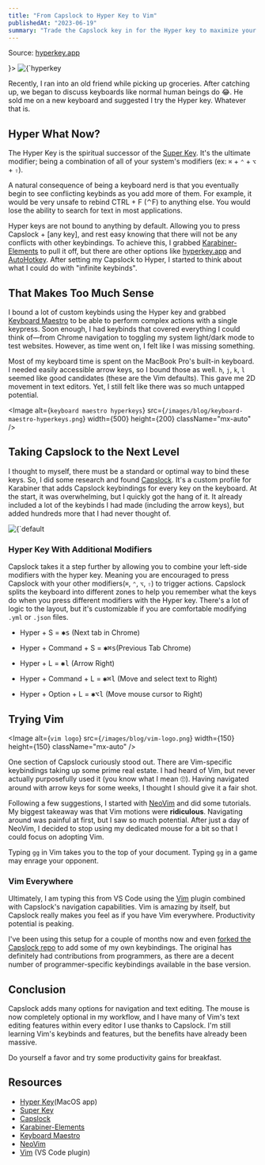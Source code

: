 ```yaml
---
title: "From Capslock to Hyper Key to Vim"
publishedAt: "2023-06-19"
summary: "Trade the Capslock key in for the Hyper key to maximize your keyboard's potential."
---
```


<Caption 
className="mx-auto"
value={<p>Source: <a target="_blank" rel="noopener noreferrer" href='https://hyperkey.app/' >hyperkey.app</a></p>}>
<Image
alt={`hyperkey app logo`}
src={`/images/blog/hyperkey-logo.png`}
width={500}
height={200}
className="mx-auto dark:invert-[.85]"
priority
/>
</Caption>

Recently, I ran into an old friend while picking up groceries. After catching up, we began to discuss keyboards like normal human beings do 😂. He sold me on a new keyboard and suggested I try the Hyper key. Whatever that is.

## Hyper What Now?

The Hyper Key is the spiritual successor of the [Super Key](https://en.wikipedia.org/wiki/Super_key_(keyboard_button)). It's the ultimate modifier; being a combination of all of your system's modifiers (ex: `⌘` + `⌃` + `⌥` + `⇧`).

A natural consequence of being a keyboard nerd is that you eventually begin to see conflicting keybinds as you add more of them. For example, it would be very unsafe to rebind CTRL + F (⌃F) to anything else. You would lose the ability to search for text in most applications.

Hyper keys are not bound to anything by default. Allowing you to press Capslock + [any key], and rest easy knowing that there will not be any conflicts with other keybindings. To achieve this, I grabbed [Karabiner-Elements](https://karabiner-elements.pqrs.org/) to pull it off, but there are other options like [hyperkey.app](https://hyperkey.app/) and [AutoHotkey](https://www.autohotkey.com/). After setting my Capslock to Hyper, I started to think about what I could do with "infinite keybinds".

## That Makes Too Much Sense

I bound a lot of custom keybinds using the Hyper key and grabbed [Keyboard Maestro](https://www.keyboardmaestro.com/main/) to be able to perform complex actions with a single keypress. Soon enough, I had keybinds that covered everything I could think of—from Chrome navigation to toggling my system light/dark mode to test websites. However, as time went on, I felt like I was missing something.

Most of my keyboard time is spent on the MacBook Pro's built-in keyboard. I needed easily accessible arrow keys, so I bound those as well. `h`, `j`, `k`, `l` seemed like good candidates (these are the Vim defaults). This gave me 2D movement in text editors. Yet, I still felt like there was so much untapped potential.

<Image
alt={`keyboard maestro hyperkeys`}
src={`/images/blog/keyboard-maestro-hyperkeys.png`}
width={500}
height={200}
className="mx-auto"
/>

## Taking Capslock to the Next Level

I thought to myself, there must be a standard or optimal way to bind these keys. So, I did some research and found [Capslock](https://github.com/Vonng/Capslock). It's a custom profile for Karabiner that adds Capslock keybindings for every key on the keyboard. At the start, it was overwhelming, but I quickly got the hang of it. It already included a lot of the keybinds I had made (including the arrow keys), but added hundreds more that I had never thought of.

<Caption value="This is 1 of 16 layers 😱">
<Image
alt={`default capslock keyboard layout`}
src={`/images/blog/capslock-keyboard.jpg`}
width={1000}
height={500}
className="mx-auto"
/>
</Caption>

### Hyper Key With Additional Modifiers

Capslock takes it a step further by allowing you to combine your left-side modifiers with the hyper key. Meaning you are encouraged to press Capslock with your other modifiers(`⌘`, `⌃`, `⌥`, `⇧`) to trigger actions. Capslock splits the keyboard into different zones to help you remember what the keys do when you press different modifiers with the Hyper key. There's a lot of logic to the layout, but it's customizable if you are comfortable modifying `.yml` or `.json` files.

- Hyper + S = <kbd>✱s</kbd> (Next tab in Chrome)
- Hyper + Command + S = <kbd>✱⌘s</kbd>(Previous Tab Chrome)

- Hyper + L = <kbd>✱l</kbd> (Arrow Right)
- Hyper + Command + L = <kbd>✱⌘l</kbd> (Move and select text to Right)
- Hyper + Option + L = <kbd>✱⌥l</kbd> (Move mouse cursor to Right)

## Trying Vim

<Image
alt={`vim logo`}
src={`/images/blog/vim-logo.png`}
width={150}
height={150}
className="mx-auto"
/>

One section of Capslock curiously stood out. There are Vim-specific keybindings taking up some prime real estate. I had heard of Vim, but never actually purposefully used it (you know what I mean 🙄). Having navigated around with arrow keys for some weeks, I thought I should give it a fair shot.

Following a few suggestions, I started with [NeoVim](https://neovim.io/) and did some tutorials. My biggest takeaway was that Vim motions were **ridiculous**. Navigating around was painful at first, but I saw so much potential. After just a day of NeoVim, I decided to stop using my dedicated mouse for a bit so that I could focus on adopting Vim.

<Callout emoji='🎮'>Typing `gg` in Vim takes you to the top of your document. Typing `gg` in a game may enrage your opponent.</Callout>

### Vim Everywhere

Ultimately, I am typing this from VS Code using the [Vim](https://marketplace.visualstudio.com/items?itemName=vscodevim.vim) plugin combined with Capslock's navigation capabilities. Vim is amazing by itself, but Capslock really makes you feel as if you have Vim everywhere. Productivity potential is peaking.

I've been using this setup for a couple of months now and even [forked the Capslock repo](https://github.com/plasmadice/Capslock) to add some of my own keybindings. The original has definitely had contributions from programmers, as there are a decent number of programmer-specific keybindings available in the base version.

## Conclusion 

Capslock adds many options for navigation and text editing. The mouse is now completely optional in my workflow, and I have many of Vim's text editing features within every editor I use thanks to Capslock. I'm still learning Vim's keybinds and features, but the benefits have already been massive. 

Do yourself a favor and try some productivity gains for breakfast.

## Resources

- [Hyper Key](https://hyperkey.app/)(MacOS app)
- [Super Key](https://en.wikipedia.org/wiki/Super_key_(keyboard_button))
- [Capslock](https://github.com/plasmadice/Capslock)
- [Karabiner-Elements](https://karabiner-elements.pqrs.org/)
- [Keyboard Maestro](https://www.keyboardmaestro.com/main/)
- [NeoVim](https://neovim.io/)
- [Vim](https://marketplace.visualstudio.com/items?itemName=vscodevim.vim) (VS Code plugin)